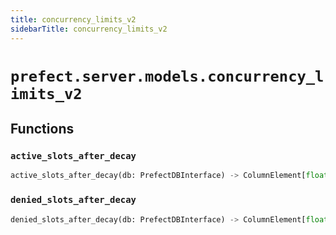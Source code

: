 ```yaml
---
title: concurrency_limits_v2
sidebarTitle: concurrency_limits_v2
---
```


# `prefect.server.models.concurrency_limits_v2`

## Functions

### `active_slots_after_decay`

```python
active_slots_after_decay(db: PrefectDBInterface) -> ColumnElement[float]
```

### `denied_slots_after_decay`

```python
denied_slots_after_decay(db: PrefectDBInterface) -> ColumnElement[float]
```

